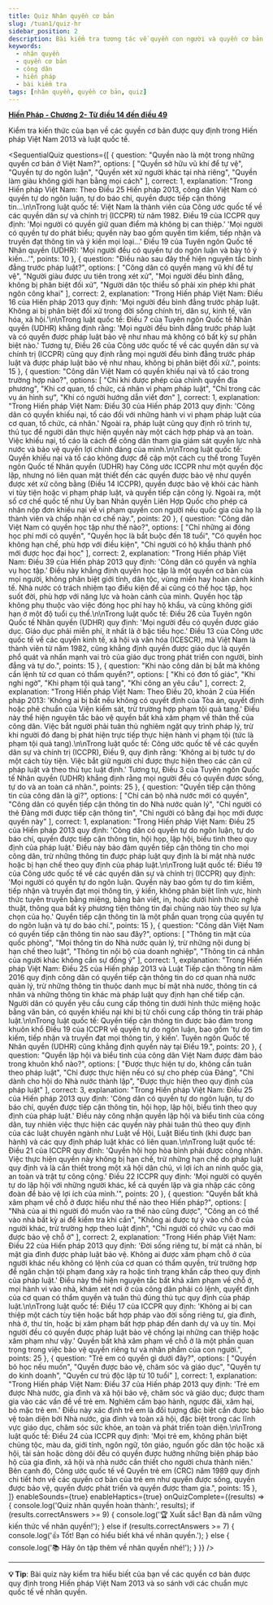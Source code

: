 ```yaml
---
title: Quiz Nhân quyền cơ bản
slug: /tuan1/quiz-hr
sidebar_position: 2
description: Bài kiểm tra tương tác về quyền con người và quyền cơ bản của công dân theo Hiến pháp Việt Nam 2013
keywords:
  - nhân quyền
  - quyền cơ bản
  - công dân
  - hiến pháp
  - bài kiểm tra
tags: [nhân quyền, quyền cơ bản, quiz]
---
```



[**Hiến Pháp - Chương 2- Từ điều 14 đến điều 49**](https://xaydungchinhsach.chinhphu.vn/toan-van-hien-phap-nuoc-cong-hoa-xa-hoi-chu-nghia-viet-nam-119231225213002261.htm) 

Kiểm tra kiến thức của bạn về các quyền cơ bản được quy định trong Hiến pháp Việt Nam 2013 và luật quốc tế.

<SequentialQuiz
  questions={[
    {
      question: "Quyền nào là một trong những quyền cơ bản ở Việt Nam?",
      options: [
        "Quyền sở hữu vũ khí để tự vệ",
        "Quyền tự do ngôn luận",
        "Quyền xét xử người khác tại nhà riêng",
        "Quyền làm giàu không giới hạn bằng mọi cách"
      ],
      correct: 1,
      explanation: "Trong Hiến pháp Việt Nam: Theo Điều 25 Hiến pháp 2013, công dân Việt Nam có quyền tự do ngôn luận, tự do báo chí, quyền được tiếp cận thông tin...\n\nTrong luật quốc tế: Việt Nam là thành viên của Công ước quốc tế về các quyền dân sự và chính trị (ICCPR) từ năm 1982. Điều 19 của ICCPR quy định: 'Mọi người có quyền giữ quan điểm mà không bị can thiệp.' 'Mọi người có quyền tự do phát biểu; quyền này bao gồm quyền tìm kiếm, tiếp nhận và truyền đạt thông tin và ý kiến mọi loại...' Điều 19 của Tuyên ngôn Quốc tế Nhân quyền (UDHR): 'Mọi người đều có quyền tự do ngôn luận và bày tỏ ý kiến…'",
      points: 10
    },
    {
      question: "Điều nào sau đây thể hiện nguyên tắc bình đẳng trước pháp luật?",
      options: [
        "Công dân có quyền mang vũ khí để tự vệ",
        "Người giàu được ưu tiên trong xét xử",
        "Mọi người đều bình đẳng, không bị phân biệt đối xử",
        "Người dân tộc thiểu số phải xin phép khi phát ngôn công khai"
      ],
      correct: 2,
      explanation: "Trong Hiến pháp Việt Nam: Điều 16 của Hiến pháp 2013 quy định: 'Mọi người đều bình đẳng trước pháp luật. Không ai bị phân biệt đối xử trong đời sống chính trị, dân sự, kinh tế, văn hóa, xã hội.'\n\nTrong luật quốc tế: Điều 7 của Tuyên ngôn Quốc tế Nhân quyền (UDHR) khẳng định rằng: 'Mọi người đều bình đẳng trước pháp luật và có quyền được pháp luật bảo vệ như nhau mà không có bất kỳ sự phân biệt nào.' Tương tự, Điều 26 của Công ước quốc tế về các quyền dân sự và chính trị (ICCPR) cũng quy định rằng mọi người đều bình đẳng trước pháp luật và được pháp luật bảo vệ như nhau, không bị phân biệt đối xử.",
      points: 15
    },
    {
      question: "Công dân Việt Nam có quyền khiếu nại và tố cáo trong trường hợp nào?",
      options: [
        "Chỉ khi được phép của chính quyền địa phương",
        "Khi cơ quan, tổ chức, cá nhân vi phạm pháp luật",
        "Chỉ trong các vụ án hình sự",
        "Khi có người hướng dẫn viết đơn"
      ],
      correct: 1,
      explanation: "Trong Hiến pháp Việt Nam: Điều 30 của Hiến pháp 2013 quy định: 'Công dân có quyền khiếu nại, tố cáo đối với những hành vi vi phạm pháp luật của cơ quan, tổ chức, cá nhân.' Ngoài ra, pháp luật cũng quy định rõ trình tự, thủ tục để người dân thực hiện quyền này một cách hợp pháp và an toàn. Việc khiếu nại, tố cáo là cách để công dân tham gia giám sát quyền lực nhà nước và bảo vệ quyền lợi chính đáng của mình.\n\nTrong luật quốc tế: Quyền khiếu nại và tố cáo không được đề cập một cách cụ thể trong Tuyên ngôn Quốc tế Nhân quyền (UDHR) hay Công ước ICCPR như một quyền độc lập, nhưng nó liên quan mật thiết đến các quyền được bảo vệ như quyền được xét xử công bằng (Điều 14 ICCPR), quyền được bảo vệ khỏi các hành vi tùy tiện hoặc vi phạm pháp luật, và quyền tiếp cận công lý. Ngoài ra, một số cơ chế quốc tế như Ủy ban Nhân quyền Liên Hợp Quốc cho phép cá nhân nộp đơn khiếu nại về vi phạm quyền con người nếu quốc gia của họ là thành viên và chấp nhận cơ chế này.",
      points: 20
    },
    {
      question: "Công dân Việt Nam có quyền học tập như thế nào?",
      options: [
        "Chỉ những ai đóng học phí mới có quyền",
        "Quyền học là bắt buộc đến 18 tuổi",
        "Có quyền học không hạn chế, phù hợp với điều kiện",
        "Chỉ người có hộ khẩu thành phố mới được học đại học"
      ],
      correct: 2,
      explanation: "Trong Hiến pháp Việt Nam: Điều 39 của Hiến pháp 2013 quy định: 'Công dân có quyền và nghĩa vụ học tập.' Điều này khẳng định quyền học tập là một quyền cơ bản của mọi người, không phân biệt giới tính, dân tộc, vùng miền hay hoàn cảnh kinh tế. Nhà nước có trách nhiệm tạo điều kiện để ai cũng có thể học tập, học suốt đời, phù hợp với năng lực và hoàn cảnh của mình. Quyền học tập không phụ thuộc vào việc đóng học phí hay hộ khẩu, và cũng không giới hạn ở một độ tuổi cụ thể.\n\nTrong luật quốc tế: Điều 26 của Tuyên ngôn Quốc tế Nhân quyền (UDHR) quy định: 'Mọi người đều có quyền được giáo dục. Giáo dục phải miễn phí, ít nhất là ở bậc tiểu học.' Điều 13 của Công ước quốc tế về các quyền kinh tế, xã hội và văn hóa (ICESCR), mà Việt Nam là thành viên từ năm 1982, cũng khẳng định quyền được giáo dục là quyền phổ quát và nhấn mạnh vai trò của giáo dục trong phát triển con người, bình đẳng và tự do.",
      points: 15
    },
    {
      question: "Khi nào công dân bị bắt mà không cần lệnh từ cơ quan có thẩm quyền?",
      options: [
        "Khi có đơn tố giác",
        "Khi nghi ngờ",
        "Khi phạm tội quả tang",
        "Khi công an yêu cầu"
      ],
      correct: 2,
      explanation: "Trong Hiến pháp Việt Nam: Theo Điều 20, khoản 2 của Hiến pháp 2013: 'Không ai bị bắt nếu không có quyết định của Tòa án, quyết định hoặc phê chuẩn của Viện kiểm sát, trừ trường hợp phạm tội quả tang.' Điều này thể hiện nguyên tắc bảo vệ quyền bất khả xâm phạm về thân thể của công dân. Việc bắt người phải tuân thủ nghiêm ngặt quy trình pháp lý, trừ khi người đó đang bị phát hiện trực tiếp thực hiện hành vi phạm tội (tức là phạm tội quả tang).\n\nTrong luật quốc tế: Công ước quốc tế về các quyền dân sự và chính trị (ICCPR), Điều 9, quy định rằng: 'Không ai bị tước tự do một cách tùy tiện. Việc bắt giữ người chỉ được thực hiện theo các căn cứ pháp luật và theo thủ tục luật định.' Tương tự, Điều 3 của Tuyên ngôn Quốc tế Nhân quyền (UDHR) khẳng định rằng mọi người đều có quyền được sống, tự do và an toàn cá nhân.",
      points: 25
    },
    {
      question: "Quyền tiếp cận thông tin của công dân là gì?",
      options: [
        "Chỉ cán bộ nhà nước mới có quyền",
        "Công dân có quyền tiếp cận thông tin do Nhà nước quản lý",
        "Chỉ người có thẻ Đảng mới được tiếp cận thông tin",
        "Chỉ người có bằng đại học mới được quyền này"
      ],
      correct: 1,
      explanation: "Trong Hiến pháp Việt Nam: Điều 25 của Hiến pháp 2013 quy định: 'Công dân có quyền tự do ngôn luận, tự do báo chí, quyền được tiếp cận thông tin, hội họp, lập hội, biểu tình theo quy định của pháp luật.' Điều này bảo đảm quyền tiếp cận thông tin cho mọi công dân, trừ những thông tin được pháp luật quy định là bí mật nhà nước hoặc bị hạn chế theo quy định của pháp luật.\n\nTrong luật quốc tế: Điều 19 của Công ước quốc tế về các quyền dân sự và chính trị (ICCPR) quy định: 'Mọi người có quyền tự do ngôn luận. Quyền này bao gồm tự do tìm kiếm, tiếp nhận và truyền đạt mọi thông tin, ý kiến, không phân biệt lĩnh vực, hình thức tuyên truyền bằng miệng, bằng bản viết, in, hoặc dưới hình thức nghệ thuật, thông qua bất kỳ phương tiện thông tin đại chúng nào tùy theo sự lựa chọn của họ.' Quyền tiếp cận thông tin là một phần quan trọng của quyền tự do ngôn luận và tự do báo chí.",
      points: 15
    },
    {
      question: "Công dân Việt Nam có quyền tiếp cận thông tin nào sau đây?",
      options: [
        "Thông tin mật của quốc phòng",
        "Mọi thông tin do Nhà nước quản lý, trừ những nội dung bị hạn chế theo luật",
        "Thông tin nội bộ của doanh nghiệp",
        "Thông tin cá nhân của người khác không cần sự đồng ý"
      ],
      correct: 1,
      explanation: "Trong Hiến pháp Việt Nam: Điều 25 của Hiến pháp 2013 và Luật Tiếp cận thông tin năm 2016 quy định công dân có quyền tiếp cận thông tin do cơ quan nhà nước quản lý, trừ những thông tin thuộc danh mục bí mật nhà nước, thông tin cá nhân và những thông tin khác mà pháp luật quy định hạn chế tiếp cận. Người dân có quyền yêu cầu cung cấp thông tin dưới hình thức miệng hoặc bằng văn bản, có quyền khiếu nại khi bị từ chối cung cấp thông tin trái pháp luật.\n\nTrong luật quốc tế: Quyền tiếp cận thông tin được bảo đảm trong khuôn khổ Điều 19 của ICCPR về quyền tự do ngôn luận, bao gồm 'tự do tìm kiếm, tiếp nhận và truyền đạt mọi thông tin, ý kiến'. Tuyên ngôn Quốc tế Nhân quyền (UDHR) cũng khẳng định quyền này tại Điều 19.",
      points: 20
    },
    {
      question: "Quyền lập hội và biểu tình của công dân Việt Nam được đảm bảo trong khuôn khổ nào?",
      options: [
        "Được thực hiện tự do, không cần tuân theo pháp luật",
        "Chỉ được thực hiện nếu có sự cho phép của Đảng",
        "Chỉ dành cho hội do Nhà nước thành lập",
        "Được thực hiện theo quy định của pháp luật"
      ],
      correct: 3,
      explanation: "Trong Hiến pháp Việt Nam: Điều 25 của Hiến pháp 2013 quy định: 'Công dân có quyền tự do ngôn luận, tự do báo chí, quyền được tiếp cận thông tin, hội họp, lập hội, biểu tình theo quy định của pháp luật.' Điều này công nhận quyền lập hội và biểu tình của công dân, tuy nhiên việc thực hiện các quyền này phải tuân thủ theo quy định của các luật chuyên ngành như Luật về Hội, Luật Biểu tình (khi được ban hành) và các quy định pháp luật khác có liên quan.\n\nTrong luật quốc tế: Điều 21 của ICCPR quy định: 'Quyền hội họp hòa bình phải được công nhận. Việc thực hiện quyền này không bị hạn chế, trừ những hạn chế do pháp luật quy định và là cần thiết trong một xã hội dân chủ, vì lợi ích an ninh quốc gia, an toàn và trật tự công cộng.' Điều 22 ICCPR quy định: 'Mọi người có quyền tự do lập hội với những người khác, kể cả quyền lập và gia nhập các công đoàn để bảo vệ lợi ích của mình.'",
      points: 20
    },
    {
      question: "Quyền bất khả xâm phạm về chỗ ở được hiểu như thế nào theo Hiến pháp?",
      options: [
        "Nhà của ai thì người đó muốn vào ra thế nào cũng được",
        "Công an có thể vào nhà bất kỳ ai để kiểm tra khi cần",
        "Không ai được tự ý vào chỗ ở của người khác, trừ trường hợp theo luật định",
        "Chỉ người có chức vụ cao mới được bảo vệ chỗ ở"
      ],
      correct: 2,
      explanation: "Trong Hiến pháp Việt Nam: Điều 22 của Hiến pháp 2013 quy định: 'Đời sống riêng tư, bí mật cá nhân, bí mật gia đình được pháp luật bảo vệ. Không ai được xâm phạm chỗ ở của người khác nếu không có lệnh của cơ quan có thẩm quyền, trừ trường hợp để ngăn chặn tội phạm đang xảy ra hoặc tình trạng khẩn cấp theo quy định của pháp luật.' Điều này thể hiện nguyên tắc bất khả xâm phạm về chỗ ở, mọi hành vi vào nhà, khám xét nơi ở của công dân phải có lệnh, quyết định của cơ quan có thẩm quyền và tuân thủ đúng thủ tục quy định của pháp luật.\n\nTrong luật quốc tế: Điều 17 của ICCPR quy định: 'Không ai bị can thiệp một cách tùy tiện hoặc bất hợp pháp vào đời sống riêng tư, gia đình, nhà ở, thư tín, hoặc bị xâm phạm bất hợp pháp đến danh dự và uy tín. Mọi người đều có quyền được pháp luật bảo vệ chống lại những can thiệp hoặc xâm phạm như vậy.' Quyền bất khả xâm phạm về chỗ ở là một phần quan trọng trong việc bảo vệ quyền riêng tư và nhân phẩm của con người.",
      points: 25
    },
    {
      question: "Trẻ em có quyền gì dưới đây?",
      options: [
        "Quyền bỏ học nếu muốn",
        "Quyền được bảo vệ, chăm sóc và giáo dục",
        "Quyền tự do kinh doanh",
        "Quyền cư trú độc lập từ 10 tuổi"
      ],
      correct: 1,
      explanation: "Trong Hiến pháp Việt Nam: Điều 37 của Hiến pháp 2013 quy định: 'Trẻ em được Nhà nước, gia đình và xã hội bảo vệ, chăm sóc và giáo dục; được tham gia vào các vấn đề về trẻ em. Nghiêm cấm bạo hành, ngược đãi, xâm hại, bỏ mặc trẻ em.' Điều này xác định trẻ em là đối tượng đặc biệt cần được bảo vệ toàn diện bởi Nhà nước, gia đình và toàn xã hội, đặc biệt trong các lĩnh vực giáo dục, chăm sóc sức khỏe, an toàn và phát triển toàn diện.\n\nTrong luật quốc tế: Điều 24 của ICCPR quy định: 'Mọi trẻ em, không phân biệt chủng tộc, màu da, giới tính, ngôn ngữ, tôn giáo, nguồn gốc dân tộc hoặc xã hội, tài sản hoặc dòng dõi đều có quyền được hưởng những biện pháp bảo hộ của gia đình, xã hội và nhà nước cần thiết cho người chưa thành niên.' Bên cạnh đó, Công ước quốc tế về Quyền trẻ em (CRC) năm 1989 quy định chi tiết hơn về các quyền cơ bản của trẻ em như quyền được sống, quyền được bảo vệ, quyền được phát triển và quyền được tham gia.",
      points: 15
    },
  ]}
  enableSounds={true}
  enableHaptics={true}
  onQuizComplete={(results) => {
    console.log('Quiz nhân quyền hoàn thành:', results);
    if (results.correctAnswers >= 9) {
      console.log('🏆 Xuất sắc! Bạn đã nắm vững kiến thức về nhân quyền!');
    } else if (results.correctAnswers >= 7) {
      console.log('👍 Tốt! Bạn có hiểu biết khá về nhân quyền.');
    } else {
      console.log('📚 Hãy ôn tập thêm về nhân quyền nhé!');
    }
  }}
/>

---

**💡 Tip**: Bài quiz này kiểm tra hiểu biết của bạn về các quyền cơ bản được quy định trong Hiến pháp Việt Nam 2013 và so sánh với các chuẩn mực quốc tế về nhân quyền.